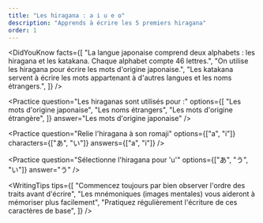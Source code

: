 ```yaml
---
title: "Les hiragana : a i u e o"
description: "Apprends à écrire les 5 premiers hiragana"
order: 1
---
```


<CourseTitle
  title="Les hiragana : a i u e o"
  description="Apprends à écrire les 5 premiers hiragana"
/>

<DidYouKnow
  facts={[
    "La langue japonaise comprend deux alphabets : les hiragana et les katakana. Chaque alphabet compte 46 lettres.",
    "On utilise les hiragana pour écrire les mots d'origine japonaise.",
    "Les katakana servent à écrire les mots appartenant à d'autres langues et les noms étrangers.",
  ]}
/>

<Practice
  question="Les hiraganas sont utilisés pour :"
  options={[
    "Les mots d'origine japonaise",
    "Les noms étrangers",
    "Les mots d'origine étrangère",
  ]}
  answer="Les mots d'origine japonaise"
/>

<CharacterStudy
  character="あ"
  sound="/language-learning/audio/hiragana-a.mp3"
  strokeOrder="/language-learning/images/hiragana-a-stroke.svg"
  mnemonic="Suis l’ordre des traits pour écrire le caractère hiragana « a ». Ce caractère est utilisé dans des mots comme あさ (asa), qui signifie « matin ». Assure-toi de toujours respecter le bon ordre des traits lorsque tu t’entraînes. Non seulement c’est la bonne manière de l’écrire, mais c’est aussi un excellent moyen de mémoriser comment tracer ce caractère."
/>

<TrueFalse
  question="Il s'agit de la première lettre des hiraganas"
  answer={true}
  explanation="あ ressemble à une personne faisant du patin"
/>

<CharacterStudy
  character="い"
  sound="/language-learning/audio/hiragana-i.mp3"
  strokeOrder="/language-learning/images/hiragana-i-stroke.svg"
  mnemonic="Ce guide trait par trait t’apprendra à écrire い. Représentant la syllabe « i », い est aussi utilisé dans des mots comme いぬ (inu), qui signifie « chien »."
/>

<Practice
  question="Relie l'hiragana à son romaji"
  options={["a", "i"]}
  characters={["あ", "い"]}
  answers={["a", "i"]}
/>

<CharacterStudy
  character="う"
  sound="/language-learning/audio/hiragana-u.mp3"
  strokeOrder="/language-learning/images/hiragana-u-stroke.svg"
  mnemonic="L’un des hiragana les plus simples, う est utilisé dans des mots comme うみ (umi), qui signifie « mer »."
/>

<Practice
  question="Sélectionne l'hiragana pour 'u'"
  options={["あ", "う", "い"]}
  answer="う"
/>

<CharacterStudy
  character="え"
  sound="/language-learning/audio/hiragana-e.mp3"
  strokeOrder="/language-learning/images/hiragana-e-stroke.svg"
  mnemonic="Assure-toi de suivre l’ordre des traits lorsque tu écris え. え est utilisé dans des mots comme えき (eki), qui signifie « gare » en japonais."
/>

<TrueFalse
  question="L'hiragana pour 'e' est え"
  answer={true}
  explanation="え ressemble à une personne en train de courir"
/>

<CharacterStudy
  character="お"
  sound="/language-learning/audio/hiragana-o.mp3"
  strokeOrder="/language-learning/images/hiragana-o-stroke.svg"
  mnemonic="Apprends à écrire le caractère hiragana « o » dans cette leçon simple. Ce caractère est utilisé dans des mots comme おかね (okane), qui signifie « argent »."
/>

<TrueFalse
  question="L'hiragana pour 'o' est お"
  answer={true}
  explanation="Cet hiragana ressemble à un chat endormi"
/>

<WritingTips
  tips={[
    "Commencez toujours par bien observer l'ordre des traits avant d'écrire",
    "Les mnémoniques (images mentales) vous aideront à mémoriser plus facilement",
    "Pratiquez régulièrement l'écriture de ces caractères de base",
  ]}
/>

